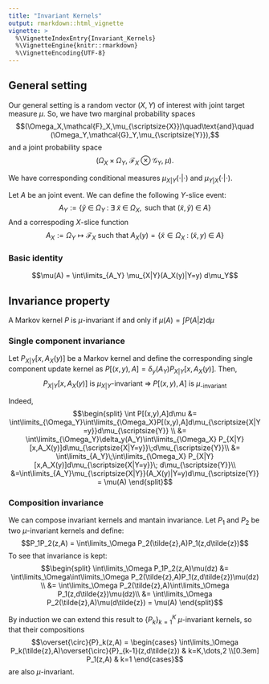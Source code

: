 ```yaml
---
title: "Invariant Kernels"
output: rmarkdown::html_vignette
vignette: >
  %\VignetteIndexEntry{Invariant_Kernels}
  %\VignetteEngine{knitr::rmarkdown}
  %\VignetteEncoding{UTF-8}
---
```


## General setting 

Our general setting is a random vector $(X,Y)$ of interest with joint target measure $\mu$. So, we have two marginal probability spaces
$$(\Omega_X,\mathcal{F}_X,\mu_{\scriptsize{X}})\quad\text{and}\quad (\Omega_Y,\mathcal{G}_Y,\mu_{\scriptsize{Y}}),$$ 
and a joint probability space 
$$(\Omega_X\times\Omega_Y,\;\mathcal{F}_X\otimes\mathcal{G}_Y,\;\mu).$$

We have corresponding conditional measures $\mu_{X|Y}(\cdot | \cdot)$ and $\mu_{Y|X}(\cdot | \cdot)$.

Let $A$ be an joint event. We can define the following $Y$-slice event:
$$A_Y := \left\lbrace \tilde{y} \;\in\; \Omega_Y \;:\; \exists\; \tilde{x} \;\in\; \Omega_X, \text{ such that } (\tilde{x},\tilde{y}) \;\in\; A\right\rbrace$$
And a correspoding $X$-slice function
$$A_X := \Omega_Y \mapsto \mathcal{F}_X \text{ such that } A_X(y) = \left\lbrace \tilde{x} \in \Omega_X \;:\; (\tilde{x}, y) \;\in\; A\right\rbrace$$

### Basic identity

$$\mu(A) = \int\limits_{A_Y} \mu_{X|Y}(A_X(y)|Y=y) d\mu_Y$$

## Invariance property

A Markov kernel $P$ is $\mu$-invariant if and only if $\mu(A) = \int P(A|z)d\mu$

### Single component invariance

Let $P_{X|Y}[x,A_X(y)]$ be a Markov kernel and define the corresponding single component update kernel as $P[(x,y),A] = \delta_y(A_Y) P_{X|Y}[x,A_X(y)]$. 
Then,
$$P_{X|Y}[x,A_X(y)] \text{ is } \mu_{X|Y}\text{-invariant} \;\Longrightarrow\; P[(x,y),A] \text{ is } \mu_\text{-invariant}$$

Indeed,
$$\begin{split}
\int P[(x,y),A]d\mu &= \int\limits_{\Omega_Y}\int\limits_{\Omega_X}P[(x,y),A]d\mu_{\scriptsize{X|Y=y}}d\mu_{\scriptsize{Y}} \\
&= \int\limits_{\Omega_Y}\delta_y(A_Y)\int\limits_{\Omega_X} P_{X|Y}[x,A_X(y)]d\mu_{\scriptsize{X|Y=y}}\;d\mu_{\scriptsize{Y}}\\
&= \int\limits_{A_Y}\;\int\limits_{\Omega_X} P_{X|Y}[x,A_X(y)]d\mu_{\scriptsize{X|Y=y}}\; d\mu_{\scriptsize{Y}}\\
&=\int\limits_{A_Y}\mu_{\scriptsize{X|Y}}(A_X(y)|Y=y)d\mu_{\scriptsize{Y}} = \mu(A)
\end{split}$$

### Composition invariance

We can compose invariant kernels and mantain invariance. Let $P_1$ and $P_2$ be two $\mu$-invariant kernels and define:
$$P_1P_2(z,A) = \int\limits_\Omega P_2(\tilde{z},A)P_1(z,d\tilde{z})$$
To see that invariance is kept: 
$$\begin{split}
\int\limits_\Omega P_1P_2(z,A)\mu(dz) &= \int\limits_\Omega\int\limits_\Omega P_2(\tilde{z},A)P_1(z,d\tilde{z})\mu(dz) \\
&= \int\limits_\Omega P_2(\tilde{z},A)\int\limits_\Omega P_1(z,d\tilde{z})\mu(dz)\\
&= \int\limits_\Omega P_2(\tilde{z},A)\mu(d\tilde{z}) = \mu(A)
\end{split}$$

By induction we can extend this result to $\lbrace P_k\rbrace_{k=1}^K$ $\mu$-invariant kernels, so that their compositions 
$$\overset{\circ}{P}_k(z,A) = \begin{cases} \int\limits_\Omega P_k(\tilde{z},A)\overset{\circ}{P}_{k-1}(z,d\tilde{z}) & k=K,\dots,2 \\[0.3em] P_1(z,A) & k=1 \end{cases}$$
are also $\mu$-invariant. 
